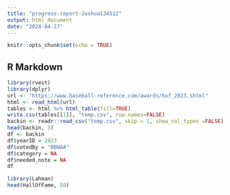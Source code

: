 ```yaml
---
title: "progress-report-Joshua134512"
output: html_document
date: "2024-04-17"
---
```


```r
knitr::opts_chunk$set(echo = TRUE)
```

## R Markdown

```r
library(rvest)
library(dplyr)
url <- "https://www.baseball-reference.com/awards/hof_2023.shtml"
html <- read_html(url)
tables <- html %>% html_table(fill=TRUE)
write.csv(tables[[1]], "temp.csv", row.names=FALSE)
backin <- readr::read_csv("temp.csv", skip = 1, show_col_types =FALSE)
head(backin, 3)
df <- backin
df$yearID = 2023
df$votedBy = "BBWAA"
df$category = NA
df$needed_note = NA
df
```

```r
library(Lahman)
head(HallOfFame, 50)
```
